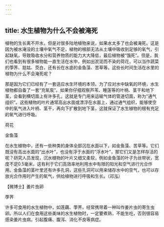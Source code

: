 ```yaml
---
---
---
```

title: 水生植物为什么不会被淹死
---




植物的生长离不开水，但是对很多陆地植物来说，如果水太多了也会被淹死。这是因为被水淹没的土壤中氧气不足，植物的根部无法从土壤中吸收到足够的氧气，引起缺氧，导致吸收水分和营养物质的能力大大降低，最后植物被“饿死”。但是，我们也看到有很多植物能一直生活在水中，例如出淤泥而不染的荷花，可以当作蔬菜的荸荠、慈姑、茭白，还有长在水底的金鱼藻、苦草等。这些长时间生活在水里的植物为什么不会淹死呢？

那是因为它们已经有了一套适应水生环境的本领。为了应对水中缺氧的环境，水生植物都自备了一套“充氧泵”。如果你仔细观察芦苇、睡莲等的叶柄、茎干和地下茎，会看到横切面上有许多孔，这就是专门用来运输气体的管道切面，称为“通气组织”。这些植物的叶片通常高出水面或漂浮在水面上，通过通气组织，能够使空中的氧气进入叶柄、茎干，再向下扩散到地下茎，这就保证了水生植物的根有充足的氧气进行呼吸。

荷花



金鱼藻



在水生植物中，还有一些种类的身体全部沉在水面以下，如金鱼藻、苦草等。它们既没有高出水面的“出水叶”，也没有浮于水面的“浮水叶”，那它们又是怎样存活的呢？研究人员发现，沉水植物的叶片又细又柔软，例如金鱼藻的叶子为丝带状，宽度不足0.5毫米，这有利于它们高效率地利用水中有限的阳光和空气进行光合作用。金鱼藻的茎叶里还有许多孔洞，这些孔洞可以用来储存水中的空气，也可以存放光合作用时产生的氧气，供给植物进行呼吸和生长。（邓泓）





【微博士】姜片虫卵

荸荠



许多可食用的水生植物中，如莲藕、荸荠，经常携带着一种叫作姜片虫的寄生虫卵。所以人们在食用这些美味的水生植物时，一定要煮熟，不能生吃，否则很容易感染姜片虫病，引起腹痛、腹泻、消化不良等病症。